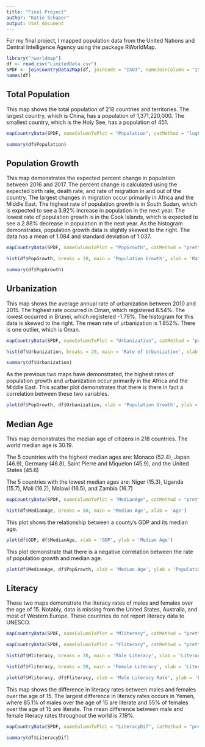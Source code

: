 ```yaml
---
title: "Final Project"
author: "Katie Schaper"
output: html_document
---
```


For my final project, I mapped population data from the United Nations and Central Intelligence Agency using the package RWorldMap.

```r
library("rworldmap")
df <- read.csv("LimitedData.csv")
SPDF <- joinCountryData2Map(df, joinCode = "ISO3", nameJoinColumn = "ISO3")
names(df)
```

## Total Population
This map shows the total population of 218 countries and territories. The largest country, which is China, has a population of 1,371,220,000. The smallest country, which is the Holy See, has a population of 451.
```r
mapCountryData(SPDF, nameColumnToPlot = "Population", catMethod = "logFixedWidth", mapTitle = 'Total Population')
```
```r
summary(df$Population)
```
## Population Growth
This map demonstrates the expected percent change in population between 2016 and 2017. The percent change is calculated using the expected birth rate, death rate, and rate of migration in and out of the country. The largest changes in migration occur primarily in Africa and the Middle East. The highest rate of population growth is in South Sudan, which is expected to see a 3.92% increase in population in the next year. The lowest rate of population growth is in the Cook Islands, which is expected to see a 2.88% decrease in population in the next year. As the histogram demonstrates, population growth data is slightly skewed to the right. The data has a mean of 1.084 and standard deviation of 1.037.

```r
mapCountryData(SPDF, nameColumnToPlot = "PopGrowth", catMethod = "pretty", mapTitle = 'Population Growth')
```
```r
hist(df$PopGrowth, breaks = 30, main = 'Population Growth', xlab = 'Rate of Change')
```
```r
summary(df$PopGrowth)
```

## Urbanization
This map shows the average annual rate of urbanization between 2010 and 2015. The highest rate occurred in Oman, which registered 8.54%. The lowest occurred in Brunei, which registered -1.79%. The histogram for this data is skewed to the right. The mean rate of urbanization is 1.852%. There is one outlier, which is Oman.

```r
mapCountryData(SPDF, nameColumnToPlot = "Urbanization", catMethod = "pretty", mapTitle = 'Rate of Urbanization')
```
```r
hist(df$Urbanization, breaks = 20, main = 'Rate of Urbanization', xlab = 'Rate of Urbanization')
```
```r
summary(df$Urbanization)
```

As the previous two maps have demonstrated, the highest rates of population growth and urbanization occur primarily in the Africa and the Middle East. This scatter plot demonstrates that there is there in fact a correlation between these two variables.

```r
plot(df$PopGrowth, df$Urbanization, xlab = 'Population Growth', ylab = 'Rate of Urbanization')
```

## Median Age
This map demonstrates the median age of citizens in 218 countries. The world median age is 30.19.

The 5 countries with the highest median ages are: Monaco	(52.4), Japan	(46.9), Germany	(46.8), Saint Pierre and Miquelon		(45.9), and the United States	(45.6)

The 5 countries with the lowest median ages are: Niger	(15.3), Uganda	(15.7), Mali (16.2), Malawi (16.5), and Zambia	(16.7) 

```r
mapCountryData(SPDF, nameColumnToPlot = "MedianAge", catMethod = "pretty", mapTitle = 'Median Age')
```
```r
hist(df$MedianAge, breaks = 50, main = 'Median Age', xlab = 'Age')
```

This plot shows the relationship between a county's GDP and its median age.

```r
plot(df$GDP, df$MedianAge, xlab = 'GDP', ylab = 'Median Age')
```

This plot demonstrate that there is a negative correlation between the rate of population growth and median age.

```r
plot(df$MedianAge, df$PopGrowth, xlab = 'Median Age', ylab = 'Population Growth')
```

## Literacy
These two maps demonstrate the literacy rates of males and females over the age of 15. Notably, data is missing from the United States, Australia, and most of Western Europe. These countries do not report literacy data to UNESCO.

```r
mapCountryData(SPDF, nameColumnToPlot = "Mliteracy", catMethod = "pretty", mapTitle = 'Male Literacy Rate')
```
```r
mapCountryData(SPDF, nameColumnToPlot = "Fliteracy", catMethod = "pretty", mapTitle = 'Female Literacy Rate')
```

```r
hist(df$Mliteracy, breaks = 20, main = 'Male Literacy', xlab = 'Literacy Rate')
```
```r
hist(df$Fliteracy, breaks = 20, main = 'Female Literacy', xlab = 'Literacy Rate')
```
```r
plot(df$Mliteracy, df$Fliteracy, xlab = 'Male Literacy Rate', ylab = 'Female Literacy Rate')
```

This map shows the difference in literacy rates between males and females over the age of 15. The largest difference in literacy rates occurs in Yemen, where 85.1% of males over the age of 15 are literate and 55% of females over the age of 15 are literate. The mean difference between male and female literacy rates throughout the world is 7.19%. 

```r
mapCountryData(SPDF, nameColumnToPlot = "LiteracyDif", catMethod = "pretty", mapTitle = 'Difference in Literacy Rate Between Males and Females')
```
```r
summary(df$LiteracyDif)
```




 